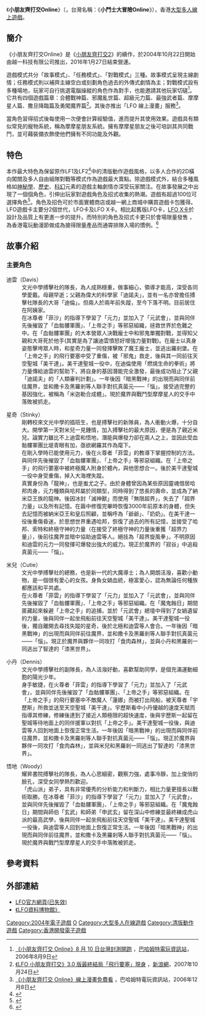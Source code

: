{{fansite|time=2016-06-13T13:16:00+00:00}}
{{NoteTA
| G1 = Games
}}
{{Infobox VG
| title = 小朋友齊打交Online
| image =
| caption =
| developer =
| publisher = {{vgrelease|HK|[[越一科技有限公司|越一科技有限公司]]|TW|[[台灣越一|台灣越一]]}}
| series = [[小朋友齊打交系列|小朋友齊打交系列]]
| engine =
| released = {{vgrelease|HK|2004年10月22日|TW|2006年6月15日}}
| shutdown = 2016年1月27日
| genre = [[清版動作遊戲|清版動作遊戲]]
| modes = [[大型多人線上遊戲|大型多人線上遊戲]]
| platforms = [[Microsoft_Windows|Microsoft Windows]]
| onlinegame = 1
}}

《'''小朋友齊打交Online'''》（{{lang|en|'''Little Fighter Online'''}}，台灣名稱：《'''小鬥士大冒險Online'''》），香港[[大型多人線上遊戲|大型多人線上遊戲]]。

== 簡介 ==
《小朋友齊打交Online》是《[[小朋友齊打交2|小朋友齊打交2]]》的續作，於2004年10月22日開始由越一科技有限公司推出，2016年1月27日結束營運。

遊戲模式共分「故事模式」、「任務模式」、「對戰模式」三種。故事模式呈現主線劇情；任務模式則以補齊主線空白或刻劃角色過去的外傳式劇情為主；對戰模式設有多種場地，玩家可自行挑選電腦操縱的角色作為對手，也能邀請其他玩家切磋<ref>[https://gnn.gamer.com.tw/6/24296.html 《小朋友齊打交 Online》8 月 10 日台灣封測開跑] {{Wayback|url=https://gnn.gamer.com.tw/6/24296.html |date=20180628124930 }}，[[巴哈姆特電玩資訊站|巴哈姆特電玩資訊站]]，2006年8月9日</ref>。它共有四個遊戲篇章：合體戰神篇、邪魔亂世篇、超級元力篇、最強武者篇、摩摩星人篇、撒旦降臨篇及勇闖魔界篇<ref>[http://game.sina.com.tw/game_data/news/content/1/2/2007-10-24/news_10428.shtml 《LFO 小朋友齊打交》3.0 版最終結局「飛行要塞」現身] {{Wayback|url=http://game.sina.com.tw/game_data/news/content/1/2/2007-10-24/news_10428.shtml |date=20200130221458 }}，[[新浪網|新浪網]]，2007年10月24日</ref>。其後亦推出「LFO 線上漫畫」服務<ref>[https://gnn.gamer.com.tw/9/25369.html 《小朋友齊打交 Online》線上漫畫免費看] {{Wayback|url=https://gnn.gamer.com.tw/9/25369.html |date=20180628125158 }}，巴哈姆特電玩資訊站，2006年12月8日</ref>。

當角色習得招式後每使用一次便會計算經驗值，進而提升其使用效果。遊戲具有類似常見的寵物系統，稱為摩摩星朋友系統。擁有摩摩星朋友之後可培訓其共同戰鬥，並可藉裝備衣飾使他們擁有不同功能及外觀。

== 特色 ==
本作最大特色為保留原作LF1及LF2<ref>{{Cite web|title=Little Fighter 2 Official Website|url=http://www.lf2.net/|accessdate=2020-01-14|work=www.lf2.net|archive-date=2021-02-21|archive-url=https://web.archive.org/web/20210221001421/http://lf2.net/|dead-url=no}}</ref>中的清版動作遊戲風格，以多人合作的2D橫向闖關及多人自由組隊對戰等模式作為遊戲最大賣點。除遊戲模式外，結合多種風格如[[神秘學|神秘學]]、[[歷史|歷史]]、[[科幻|科幻]]元素的遊戲主軸劇情亦深受玩家關注。在故事發展之中出現了一個個角色，引伸出玩家對遊戲角色及招式收集的熱潮。遊戲有超過100位可選擇角色<ref>{{Cite web|title=角色資料 - LFO資料博物館|url=https://sites.google.com/site/lfostory/index/index/character|accessdate=2020-01-14|work=sites.google.com|archive-date=2020-10-13|archive-url=https://web.archive.org/web/20201013212403/https://sites.google.com/site/lfostory/index/index/character|dead-url=no}}</ref>。角色及招色可於市面實體商店或越一網上商城中購買遊戲卡包獲得。LFO遊戲卡主要分2個世代，LFO卡及LFO X卡。相比起舊版LFO卡，[http://ccgameshop.com.hk/goods.php?id=1529 LFO X卡]於設計及品質上有更進一步的提升。而特別的角色及招式卡更只於會場限量發售 ，為香港電玩動漫節做成為搶得限量產品而通霄排隊入場的慣例。<ref>{{Cite web|title=有人萬元奪心頭好 有人即買即賣 動漫節如炒貨場|url=http://hk.appledaily.com/news/art/20090801/13051140|accessdate=2020-01-14|work=Apple Daily 蘋果日報|archive-date=2020-01-14|archive-url=https://web.archive.org/web/20200114065044/https://hk.appledaily.com/news/art/20090801/13051140|dead-url=no}}</ref>

== 故事介紹 ==
=== 主要角色 ===
; 迪雲（Davis）
:文光中學搏擊社的隊長，為人成熟穩重，做事細心，領導才能高，深受各同學愛戴。母親早逝；父親為偉大的科學家「迪諾夫」，並有一名亦曾擔任搏擊社隊長的大哥「迪倫」。但兩人於兩年前失蹤，至今下落不明。目前居住在阿姨家。
:在冰尊者「菲沙」的指導下學習了「元力」並加入了「元武會」，並與同伴先後摧毀了「血骷髏軍團」、「上帝之手」等邪惡組織，拯救世界於危難之中。在「血骷髏軍團」的大本營眾人決戰龐士中和邪鬼單獨對戰，並得知父親和大哥死於他手(其實是為了讓迪雲憤怒好增強力量對戰)。在龐士以真身姿態擊垮眾人時，和星奇力量一同發揮擊敗了魔王龐士，並逃出羅剎堡。在「上帝之手」的飛行要塞中受了重傷，被「邪鬼」救走，後與其一同前往天空聖城「美干達」。美干達聖城一役中，在迪倫使用「燃燒生命的拳術」將力量傳給迪雲的幫助下，將自身的基因潛能完全激發，最後成功阻止了父親「迪諾夫」的「人類審判計劃」。一年後因「暗黑戰神」的出現而與同伴前往魔界，並和撒卡及黑羅剎等人聯手對抗真菌元——「惱」。接受過完整的基因強化，被稱為「米迦勒合成體」。現於魔界與戰鬥型摩摩星人的交手中落敗被抓走。

; 星奇（Stinky）
:剛轉校來文光中學的插班生，也是搏擊社的新隊員，為人衝動火爆，十分自大。開學第一天對米兒一見鍾情，加入搏擊社的最大原因，便是為了親近米兒。論實力雖比不上迪雲和悟地，潛能與爆發力卻在兩人之上，並因此受血骷髏軍團比堤青眼有加，亟欲網羅其作為麾下。
:在剛入學時已能使用元力，後在火尊者「菲雲」的教導下掌握控制的方法。與同伴先後摧毀了「血骷髏軍團」、「上帝之手」等邪惡組織。在「上帝之手」的飛行要塞中被終極魔人附身於體內，與他思想合一。後於美干達聖城一役中身受重傷，掉入大海裡失蹤。
:真實身份為「龍神」，也是蚩尤之子。由於身體曾因為某些原因靈魂借居哈邦肉身，元力種類與哈邦屬於同類型，同時得到了悠長的壽命，並成為了納米亞王族的龍神。後因冰封「滅神獸」而使用「無限超界」，失去了「超界力量」以及所有記憶。在繭中修復完畢時恢復3000年前原本的身體，但失去記憶而被納米亞王和皇后照顧，並稱呼為「爺爺」、「奶奶」。在美干達一役後重傷昏迷，於思想世界重遇哈邦，恢復了過去的所有記憶，並接受了哈邦、索特和終極守神的力量（在接受了終極守神的力量後重獲「超界力量」），後前往魔界並暗中協助迪雲等人。絕技為「超界旋風拳」。不明原因和迪雲的元力一同發揮可爆發出強大的威力。現正於魔界的「寂谷」中追殺真菌元——「惱」。

; 米兒（Cutie）
:文光中學搏擊社的總務，也是新一代的大魔導士；為人開朗活潑，喜歡小動物，是一個很有愛心的女孩。身負女媧血統，極富愛心，認為無論任何種族都應該和平共處。
:在火尊者「菲雲」的指導下學習了「元力」並加入了「元武會」，並與同伴先後摧毀了「血骷髏軍團」、「上帝之手」等邪惡組織。在「魔鬼蝕日」期間匿藏起來躲避「上帝之手」的追捕，並於「元武會」總壇中得到了女媧遺留的力量，後與同伴一起坐飛船前往天空聖城「美干達」。美干達聖城一役後，獨自離開去尋找失蹤的星奇，後於北極和迪雲等人會合。一年後因「暗黑戰神」的出現而與同伴前往魔界，並和撒卡及黑羅剎等人聯手對抗真菌元——「惱」。現正於魔界與夥伴一同攻打「食肉森林」，並與小丹和黑羅剎一同逃出了智達的「漆黑世界」。

; 小丹（Dennis）
:文光中學搏擊社的副隊長，為人活潑好動，喜歡幫助同學，是個充滿運動細胞的陽光少年。
:身手敏捷，在火尊者「菲雲」的指導下學習了「元力」並加入了「元武會」，並與同伴先後摧毀了「血骷髏軍團」、「上帝之手」等邪惡組織。在「上帝之手」的飛行要塞中不敵魔人「蓮娜」而被打出飛船，被天尊者「宇歷斯」所救並送至天空聖城「美干達」。宇歷斯看中小丹優越的速度天賦而指導其修練，修練後達到了接近人類極限的超快速度，後與宇歷斯一起留在聖城等待地面上的同伴援軍以對抗「上帝之手」。美干達聖城一役後，與迪雲等人回到地面上恢復正常生活。一年後因「暗黑戰神」的出現而與同伴前往魔界，並和撒卡及黑羅剎等人聯手對抗真菌元——「惱」。現正於魔界與夥伴一同攻打「食肉森林」，並與米兒和黑羅剎一同逃出了智達的「漆黑世界」。

; 悟地（Woody）
:耀昇書院搏擊社的隊長，為人心思細密，觀察力強，處事冷靜，加上俊俏的臉孔，深受女同學熱烈歡迎。
:「虎山派」弟子，具有非常優秀的分析能力和判斷力，相比力量更擅長以戰術取勝。在冰尊者「菲沙」的指導下學習了「元力」並加入了「元武會」，並與同伴先後摧毀了「血骷髏軍團」、「上帝之手」等邪惡組織。在「魔鬼蝕日」期間與師伯「玄武」和師弟「申武玄」留在深山中修練並最終練成虎山派的最高武學，後與同伴一起坐飛船前往天空聖城「美干達」。美干達聖城一役後，與迪雲等人回到地面上恢復正常生活。一年後因「暗黑戰神」的出現而與同伴前往魔界，並和撒卡及黑羅剎等人聯手對抗真菌元——「惱」。現於魔界與戰鬥型摩摩星人的交手中落敗被抓走。

== 參考資料 ==
{{Reflist}}

== 外部連結 ==
* [https://web.archive.org/web/20090723091012/http://www.littlefighteronline.com/hk/main_tc.php LFO官方網頁(已失效)]
* [https://sites.google.com/site/lfostory/ 《LFO資料博物館》]{{Wayback|url=https://sites.google.com/site/lfostory/ |date=20201013212301 }}

{{小朋友齊打交系列}}

{{DEFAULTSORT:Little Fighter Online}}
[[Category:2004年電子遊戲|Category:2004年電子遊戲]]
[[Category:小朋友齊打交系列|O]]
[[Category:大型多人在線遊戲|Category:大型多人在線遊戲]]
[[Category:清版動作遊戲|Category:清版動作遊戲]]
[[Category:香港開發電子遊戲|Category:香港開發電子遊戲]]